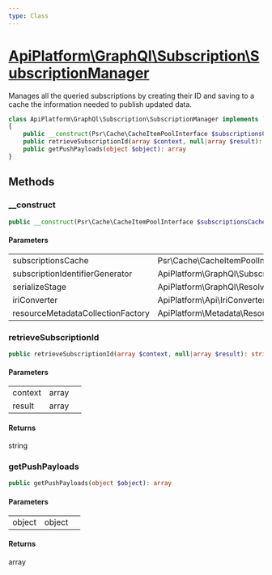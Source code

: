 ```yaml
---
type: Class
---
```


# [ApiPlatform\GraphQl\Subscription\SubscriptionManager](/docs/reference/GraphQl/Subscription/SubscriptionManager)

Manages all the queried subscriptions by creating their ID
and saving to a cache the information needed to publish updated data.


```php
class ApiPlatform\GraphQl\Subscription\SubscriptionManager implements `<a href="/docs/reference/GraphQl/Subscription/SubscriptionManagerInterface">ApiPlatform\GraphQl\Subscription\SubscriptionManagerInterface</a>`
{
    public __construct(Psr\Cache\CacheItemPoolInterface $subscriptionsCache, ApiPlatform\GraphQl\Subscription\SubscriptionIdentifierGeneratorInterface $subscriptionIdentifierGenerator, ApiPlatform\GraphQl\Resolver\Stage\SerializeStageInterface $serializeStage, ApiPlatform\Api\IriConverterInterface $iriConverter, ApiPlatform\Metadata\Resource\Factory\ResourceMetadataCollectionFactoryInterface $resourceMetadataCollectionFactory)
    public retrieveSubscriptionId(array $context, null|array $result): string
    public getPushPayloads(object $object): array
}
```
## Methods

### __construct



```php
public __construct(Psr\Cache\CacheItemPoolInterface $subscriptionsCache, ApiPlatform\GraphQl\Subscription\SubscriptionIdentifierGeneratorInterface $subscriptionIdentifierGenerator, ApiPlatform\GraphQl\Resolver\Stage\SerializeStageInterface $serializeStage, ApiPlatform\Api\IriConverterInterface $iriConverter, ApiPlatform\Metadata\Resource\Factory\ResourceMetadataCollectionFactoryInterface $resourceMetadataCollectionFactory)
```

#### Parameters

<table><tbody>
<tr><td>subscriptionsCache</td><td>Psr\Cache\CacheItemPoolInterface</td><td></td></tr><tr><td>subscriptionIdentifierGenerator</td><td>ApiPlatform\GraphQl\Subscription\SubscriptionIdentifierGeneratorInterface</td><td></td></tr><tr><td>serializeStage</td><td>ApiPlatform\GraphQl\Resolver\Stage\SerializeStageInterface</td><td></td></tr><tr><td>iriConverter</td><td>ApiPlatform\Api\IriConverterInterface</td><td></td></tr><tr><td>resourceMetadataCollectionFactory</td><td>ApiPlatform\Metadata\Resource\Factory\ResourceMetadataCollectionFactoryInterface</td><td></td></tr>
</tbody>
</table>

### retrieveSubscriptionId



```php
public retrieveSubscriptionId(array $context, null|array $result): string
```

#### Parameters

<table><tbody>
<tr><td>context</td><td>array</td><td></td></tr><tr><td>result</td><td>array</td><td></td></tr>
</tbody>
</table>

#### Returns

string

### getPushPayloads



```php
public getPushPayloads(object $object): array
```

#### Parameters

<table><tbody>
<tr><td>object</td><td>object</td><td></td></tr>
</tbody>
</table>

#### Returns

array
